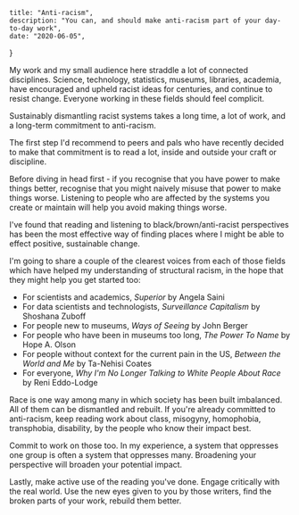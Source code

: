 
    title: "Anti-racism",
    description: "You can, and should make anti-racism part of your day-to-day work",
    date: "2020-06-05",
}

My work and my small audience here straddle a lot of connected disciplines. Science, technology, statistics, museums, libraries, academia, have encouraged and upheld racist ideas for centuries, and continue to resist change. Everyone working in these fields should feel complicit.

Sustainably dismantling racist systems takes a long time, a lot of work, and a long-term commitment to anti-racism.

The first step I'd recommend to peers and pals who have recently decided to make that commitment is to read a lot, inside and outside your craft or discipline.

Before diving in head first - if you recognise that you have power to make things better, recognise that you might naively misuse that power to make things worse. Listening to people who are affected by the systems you create or maintain will help you avoid making things worse.

I've found that reading and listening to black/brown/anti-racist perspectives has been the most effective way of finding places where I might be able to effect positive, sustainable change.

I'm going to share a couple of the clearest voices from each of those fields which have helped my understanding of structural racism, in the hope that they might help you get started too:

- For scientists and academics, _Superior_ by Angela Saini
- For data scientists and technologists, _Surveillance Capitalism_ by Shoshana Zuboff
- For people new to museums, _Ways of Seeing_ by John Berger
- For people who have been in museums too long, _The Power To Name_ by Hope A. Olson
- For people without context for the current pain in the US, _Between the World and Me_ by Ta-Nehisi Coates
- For everyone, _Why I'm No Longer Talking to White People About Race_ by Reni Eddo-Lodge

Race is one way among many in which society has been built imbalanced. All of them can be dismantled and rebuilt. If you're already committed to anti-racism, keep reading work about class, misogyny, homophobia, transphobia, disability, by the people who know their impact best.

Commit to work on those too. In my experience, a system that oppresses one group is often a system that oppresses many. Broadening your perspective will broaden your potential impact.

Lastly, make active use of the reading you've done. Engage critically with the real world. Use the new eyes given to you by those writers, find the broken parts of your work, rebuild them better.
